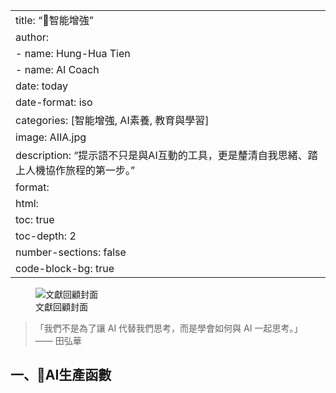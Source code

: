 
---
title: "🔖智能增強"
author:
  - name: Hung-Hua Tien
  - name: AI Coach
date: today
date-format: iso
categories: [智能增強, AI素養, 教育與學習]
image: AIIA.jpg
description: "提示語不只是與AI互動的工具，更是釐清自我思緒、踏上人機協作旅程的第一步。"
format:
  html:
    toc: true
    toc-depth: 2
    number-sections: false
    code-block-bg: true
---

![文獻回顧封面](AIIA.jpg)

> 「我們不是為了讓 AI 代替我們思考，而是學會如何與 AI 一起思考。」  
> —— 田弘華

## 一、📜AI生產函數


